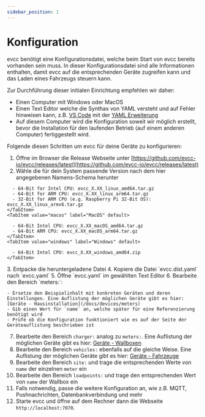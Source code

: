 ```yaml
---
sidebar_position: 1
---
```



# Konfiguration

evcc benötigt eine Konfigurationsdatei, welche beim Start von evcc bereits vorhanden sein muss. In dieser Konfigurationsdatei sind alle Informationen enthalten, damit evcc auf die entsprechenden Geräte zugreifen kann und das Laden eines Fahrzeugs steuern kann.

Zur Durchführung dieser initialen Einrichtung empfehlen wir daher:

- Einen Computer mit Windows oder MacOS
- Einen Text Editor welche die Synthax von YAML versteht und auf Fehler hinweisen kann, z.B. [VS Code](https://code.visualstudio.com) mit der [YAML Erweiterung](https://marketplace.visualstudio.com/items?itemName=redhat.vscode-yaml)
- Auf diesem Computer wird die Konfiguration soweit wir möglich erstellt, bevor die Installation für den laufenden Betrieb (auf einem anderen Computer) fertiggestellt wird.

Folgende diesen Schritten um evcc für deine Geräte zu konfigurieren:

1. Öffne im Browser die Release Webseite unter [https://github.com/evcc-io/evcc/releases/latest](https://github.com/evcc-io/evcc/releases/latest)
2. Wähle die für dein System passende Version nach dem hier angegebenen Namens-Schema herunter 

  <Tabs>
    <TabItem value="linux" label="Linux" default>

      - 64-Bit for Intel CPU: evcc_X.XX_linux_amd64.tar.gz
      - 64-Bit for ARM CPU: evcc_X.XX_linux_arm64.tar.gz
      - 32-Bit for ARM CPU (e.g. Raspberry Pi 32-Bit OS): evcc_X.XX_linux_armv6.tar.gz
    </TabItem>
    <TabItem value="macos" label="MacOS" default>

      - 64-Bit Intel CPU: evcc_X.XX_macOS_amd64.tar.gz
      - 64-Bit ARM CPU: evcc_X.XX_macOS_arm64.tar.gz
    </TabItem>
    <TabItem value="windows" label="Windows" default>

      - 64-Bit Intel CPU: evcc_X.XX_windows_amd64.zip
    </TabItem>
  </Tabs>
3. Entpacke die heruntergeladene Datei
4. Kopiere die Datei `evcc.dist.yaml` nach `evcc.yaml`
5. Öffne `evcc.yaml` im gewählten Text Editor
6. Bearbeite den Bereich `meters:`:

    - Ersetze den Beispielinhalt mit konkreten Geräten und deren Einstellungen. Eine Auflistung der möglichen Geräte gibt es hier: [Geräte - Hausinstallation](/docs/devices/meters)
    - Gib einen Wert für `name` an, welche später für eine Referenzierung benötigt wird
    - Prüfe ob die Konfiguration funktioniert wie es auf der Seite der Geräteauflistung beschrieben ist
7. Bearbeite den Bereich `charger:` analog zu `meters:`. Eine Auflistung der möglichen Geräte gibt es hier: [Geräte - Wallboxen](/docs/devices/chargers)
8. Bearbeite den Bereich `vehicles:` ebenfalls auf die gleiche Weise. Eine Auflistung der möglichen Geräte gibt es hier: [Geräte - Fahrzeuge](/docs/devices/vehicles)
9. Bearbeite den Bereich `site:` und trage die entsprechenden Werte von `name` der einzelnen `meter` ein
10. Bearbeite den Bereich `loadpoints:` und trage den entsprechenden Wert von `name` der Wallbox ein
11. Falls notwendig, passe die weitere Konfiguration an, wie z.B. MQTT, Pushnachrichten, Datenbankverbindung und mehr
12. Starte evcc und öffne auf dem Rechner dann die Webseite `http://localhost:7070`.
